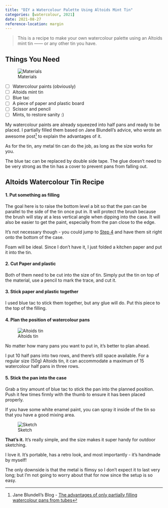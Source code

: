 ```yaml
---
title: "DIY a Watercolour Palette Using Altoids Mint Tin"
categories: [watercolour, 2021]
date: 2021-08-27
reference-location: margin
---
```


> This is a recipe to make your own watercolour palette using an Altoids mint tin —— or any other tin you have.

## Things You Need

![Materials](diy_materials.jpg)

- [ ] Watercolour paints (obviously)
- [ ] Altoids mint tin
- [ ] Blue tac
- [ ] A piece of paper and plastic board
- [ ] Scissor and pencil
- [ ] Mints, to restore sanity :)

My watercolour paints are already squeezed into half pans and ready to be placed. I partially filled them based on Jane Blundell's advice, who wrote an awesome post[^1] to explain the advantages of it.

As for the tin, any metal tin can do the job, as long as the size works for you.

The blue tac can be replaced by double side tape. The glue doesn't need to be very strong as the tin has a cover to prevent pans from falling out.

## Altoids Watercolour Tin Recipe

#### 1. Put something as filling

The goal here is to raise the bottom level a bit so that the pan can be parallel to the side of the tin once put in. It will protect the brush because the brush will stay at a less vertical angle when dipping into the case. It will also be easier to get the paint, especially from the pan close to the edge.

It's not necessary though - you could jump to [Step 4](#planbox) and have them sit right onto the bottom of the case.

Foam will be ideal. Since I don't have it, I just folded a kitchen paper and put it into the tin.

#### 2. Cut Paper and plastic

Both of them need to be cut into the size of tin. Simply put the tin on top of the material, use a pencil to mark the trace, and cut it.

#### 3. Stick paper and plastic together

I used blue tac to stick them together, but any glue will do. Put this piece to the top of the filling.

#### 4. Plan the position of watercolour pans {#planbox}

![Altoids tin](altoids_tin.jpg)

No matter how many pans you want to put in, it's better to plan ahead.

I put 10 half pans into two rows, and there's still space available. For a regular size (50g) Altoids tin, it can accommodate a maximum of 15 watercolour half pans in three rows.

#### 5. Stick the pan into the case

Grab a tiny amount of blue tac to stick the pan into the planned position. Push it few times firmly with the thumb to ensure it has been placed properly.

If you have some white enamel paint, you can spray it inside of the tin so that you have a good mixing area.

![Sketch](the_sketch.jpg)

**That's it.** It's really simple, and the size makes it super handy for outdoor sketching.

I love it. It's portable, has a retro look, and most importantly - it's handmade by myself!

The only downside is that the metal is flimsy so I don't expect it to last very long; but I'm not going to worry about that for now since the setup is so easy.

[^1]: Jane Blundell's Blog - [The advantages of only partially filling watercolour pans from tubes](https://janeblundellart.blogspot.com/2013/05/the-advantages-of-only-partially.html)
